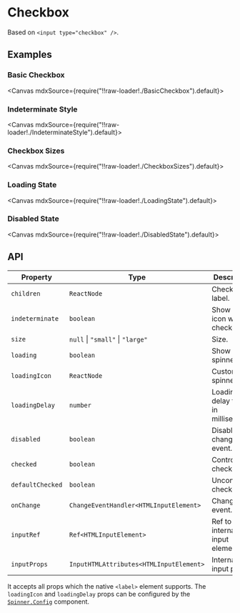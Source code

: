 
<Meta title="Forms/Checkbox" />

# Checkbox

Based on `<input type="checkbox" />`.

## Examples

### Basic Checkbox

<Canvas mdxSource={require("!!raw-loader!./BasicCheckbox").default}>
  <Story id="examples-checkbox--basic-checkbox" />
</Canvas>

### Indeterminate Style

<Canvas mdxSource={require("!!raw-loader!./IndeterminateStyle").default}>
  <Story id="examples-checkbox--indeterminate-style" />
</Canvas>

### Checkbox Sizes

<Canvas mdxSource={require("!!raw-loader!./CheckboxSizes").default}>
  <Story id="examples-checkbox--checkbox-sizes" />
</Canvas>

### Loading State

<Canvas mdxSource={require("!!raw-loader!./LoadingState").default}>
  <Story id="examples-checkbox--loading-state" />
</Canvas>

### Disabled State

<Canvas mdxSource={require("!!raw-loader!./DisabledState").default}>
  <Story id="examples-checkbox--disabled-state" />
</Canvas>

## API

| Property         | Type                                    | Description                          |
| ---------------- | --------------------------------------- | ------------------------------------ |
| `children`       | `ReactNode`                             | Checkbox label.                      |
| `indeterminate`  | `boolean`                               | Show minus icon when checked.        |
| `size`           | `null` \| `"small"` \| `"large"`        | Size.                                |
| `loading`        | `boolean`                               | Show spinner.                        |
| `loadingIcon`    | `ReactNode`                             | Custom spinner icon.                 |
| `loadingDelay`   | `number`                                | Loading delay time, in milliseconds. |
| `disabled`       | `boolean`                               | Disable change event.                |
| `checked`        | `boolean`                               | Controlled checked.                  |
| `defaultChecked` | `boolean`                               | Uncontrolled checked.                |
| `onChange`       | `ChangeEventHandler<HTMLInputElement>`  | Change event.                        |
| `inputRef`       | `Ref<HTMLInputElement>`                 | Ref to internal input element.       |
| `inputProps`     | `InputHTMLAttributes<HTMLInputElement>` | Internal input props.                |

It accepts all props which the native `<label>` element supports. The `loadingIcon` and `loadingDelay` props can be configured by the [`Spinner.Config`](?path=/story/feedbacks-spinner--page#spinnerconfig) component.
